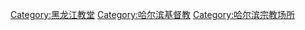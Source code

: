 {{Commonscat|Churches in Harbin}}

[[Category:黑龙江教堂|Category:黑龙江教堂]]
[[Category:哈尔滨基督教|Category:哈尔滨基督教]]
[[Category:哈尔滨宗教场所|Category:哈尔滨宗教场所]]